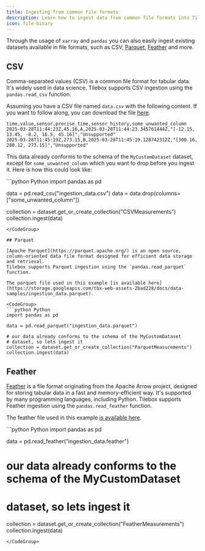 ```yaml
---
title: Ingesting from common file formats
description: Learn how to ingest data from common file formats into Tilebox
icon: file-binary
---
```


Through the usage of `xarray` and `pandas` you can also easily ingest existing datasets available in file
formats, such as CSV, [Parquet](https://parquet.apache.org/), [Feather](https://arrow.apache.org/docs/python/feather.html) and more.

## CSV

Comma-separated values (CSV) is a common file format for tabular data. It's widely used in data science. Tilebox
supports CSV ingestion using the `pandas.read_csv` function.

Assuming you have a CSV file named `data.csv` with the following content. If you want to follow along, you can
download the file [here](https://storage.googleapis.com/tbx-web-assets-2bad228/docs/data-samples/ingestion_data.csv).

```csv ingestion_data.csv
time,value,sensor,precise_time,sensor_history,some_unwanted_column
2025-03-28T11:44:23Z,45.16,A,2025-03-28T11:44:23.345761444Z,"[-12.15, 13.45, -8.2, 16.5, 45.16]","Unsupported"
2025-03-28T11:45:19Z,273.15,B,2025-03-28T11:45:19.128742312Z,"[300.16, 280.12, 273.15]","Unsupported"
```

This data already conforms to the schema of the `MyCustomDataset` dataset, except for `some_unwanted_column` which
you want to drop before you ingest it. Here is how this could look like:

<CodeGroup>
```python Python
import pandas as pd

data = pd.read_csv("ingestion_data.csv")
data = data.drop(columns=["some_unwanted_column"])

collection = dataset.get_or_create_collection("CSVMeasurements")
collection.ingest(data)
```
</CodeGroup>

## Parquet

[Apache Parquet](https://parquet.apache.org/) is an open source, column-oriented data file format designed for efficient data storage and retrieval.
Tilebox supports Parquet ingestion using the `pandas.read_parquet` function.

The parquet file used in this example [is available here](https://storage.googleapis.com/tbx-web-assets-2bad228/docs/data-samples/ingestion_data.parquet).

<CodeGroup>
```python Python
import pandas as pd

data = pd.read_parquet("ingestion_data.parquet")

# our data already conforms to the schema of the MyCustomDataset
# dataset, so lets ingest it
collection = dataset.get_or_create_collection("ParquetMeasurements")
collection.ingest(data)
```
</CodeGroup>

## Feather

[Feather](https://arrow.apache.org/docs/python/feather.html) is a file format originating from the Apache Arrow project,
designed for storing tabular data in a fast and memory-efficient way. It's supported by many programming languages,
including Python. Tilebox supports Feather ingestion using the `pandas.read_feather` function.

The feather file used in this example [is available here](https://storage.googleapis.com/tbx-web-assets-2bad228/docs/data-samples/ingestion_data.feather).

<CodeGroup>
```python Python
import pandas as pd

data = pd.read_feather("ingestion_data.feather")

# our data already conforms to the schema of the MyCustomDataset
# dataset, so lets ingest it
collection = dataset.get_or_create_collection("FeatherMeasurements")
collection.ingest(data)
```
</CodeGroup>
